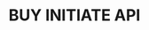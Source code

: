 ---
title: BUY INITIATE API 
openapi: 'POST /payments/buy/initiate '
description: Create fiat initiate request on transactworld.
lastUpdated: March 2025
---